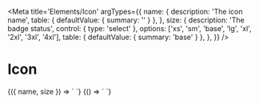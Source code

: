 
<Meta
  title='Elements/Icon'
  argTypes={{
    name: {
      description: 'The icon name',
      table: { defaultValue: { summary: '' } },
    },
    size: {
      description: 'The badge status',
      control: { type: 'select' },
      options: ['xs', 'sm', 'base', 'lg', 'xl', '2xl', '3xl', '4xl'],
      table: { defaultValue: { summary: 'base' } },
    },
  }}
/>

# Icon

<Canvas>
  <Story
    name='Icon'
    args={{
      name: 'camera',
      size: 'base',
    }}
  >
    {({ name, size }) => `
      <v-icon
        name='${name}'
        size='${size}'
      />
    `}
  </Story>
</Canvas>

<Canvas>
  <Story name='All'>
    {() => `
<v-icon name='video-camera'></v-icon>
<v-icon name='error-outline'></v-icon>
<v-icon name='warning'></v-icon>
<v-icon name='naught'></v-icon>
<v-icon name='disconnected'></v-icon>
<v-icon name='add'></v-icon>
<v-icon name='x'></v-icon>
<v-icon name='copy'></v-icon>
<v-icon name='remove'></v-icon>
<v-icon name='send'></v-icon>
<v-icon name='undo'></v-icon>
<v-icon name='connected'></v-icon>
<v-icon name='download'></v-icon>
<v-icon name='camera'></v-icon>
<v-icon name='center'></v-icon>
<v-icon name='zoom-out'></v-icon>
<v-icon name='chevron-down'></v-icon>
<v-icon name='menu'></v-icon>
<v-icon name='more'></v-icon>
<v-icon name='arrow-up'></v-icon>
<v-icon name='checkmark'></v-icon>
<v-icon name='pop-out'></v-icon>
<v-icon name='settings'></v-icon>
<v-icon name='help-outline'></v-icon>
<v-icon name='refresh-camera'></v-icon>
<v-icon name='filter'></v-icon>
<v-icon name='open-full'></v-icon>
<v-icon name='refresh'></v-icon>
<v-icon name='info-outline'></v-icon>
<v-icon name='pause-circle-filled'></v-icon>
<v-icon name='play-circle-filled'></v-icon>
<v-icon name='logout'></v-icon>
<v-icon name='instagram'></v-icon>
<v-icon name='social-medium'></v-icon>
<v-icon name='save'></v-icon>
<v-icon name='edit'></v-icon>
<v-icon name='stop-circle'></v-icon>
<v-icon name='twitter'></v-icon>
<v-icon name='linkedin'></v-icon>
<v-icon name='trash'></v-icon>
    `}
  </Story>
</Canvas>
